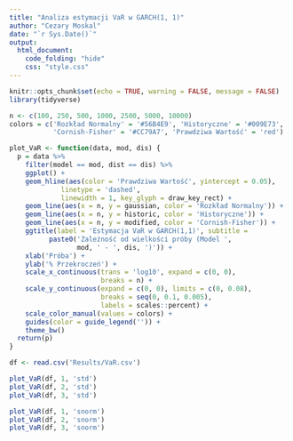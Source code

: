 ```yaml
---
title: "Analiza estymacji VaR w GARCH(1, 1)"
author: "Cezary Moskal"
date: "`r Sys.Date()`"
output: 
  html_document:
    code_folding: "hide"
    css: "style.css"
---
```


```r
knitr::opts_chunk$set(echo = TRUE, warning = FALSE, message = FALSE)
library(tidyverse)
```

```r
n <- c(100, 250, 500, 1000, 2500, 5000, 10000)
colors = c('Rozkład Normalny' = '#56B4E9', 'Historyczne' = '#009E73',
           'Cornish-Fisher' = '#CC79A7', 'Prawdziwa Wartość' = 'red')

plot_VaR <- function(data, mod, dis) {
  p = data %>%
    filter(model == mod, dist == dis) %>%
    ggplot() +
    geom_hline(aes(color = 'Prawdziwa Wartość', yintercept = 0.05),
             linetype = 'dashed',
             linewidth = 1, key_glyph = draw_key_rect) +
    geom_line(aes(x = n, y = gaussian, color = 'Rozkład Normalny')) +
    geom_line(aes(x = n, y = historic, color = 'Historyczne')) +
    geom_line(aes(x = n, y = modified, color = 'Cornish-Fisher')) +
    ggtitle(label = 'Estymacja VaR w GARCH(1,1)', subtitle = 
          paste0('Zależność od wielkości próby (Model ',
                 mod, ' - ', dis, ')')) +
    xlab('Próba') +
    ylab('% Przekroczeń') +
    scale_x_continuous(trans = 'log10', expand = c(0, 0),
                       breaks = n) +
    scale_y_continuous(expand = c(0, 0), limits = c(0, 0.08),
                       breaks = seq(0, 0.1, 0.005),
                       labels = scales::percent) +
    scale_color_manual(values = colors) +
    guides(color = guide_legend('')) +
    theme_bw()
  return(p)
}
```

```r
df <- read.csv('Results/VaR.csv')
```

```r
plot_VaR(df, 1, 'std')
plot_VaR(df, 2, 'std')
plot_VaR(df, 3, 'std')
```

```r
plot_VaR(df, 1, 'snorm')
plot_VaR(df, 2, 'snorm')
plot_VaR(df, 3, 'snorm')
```
